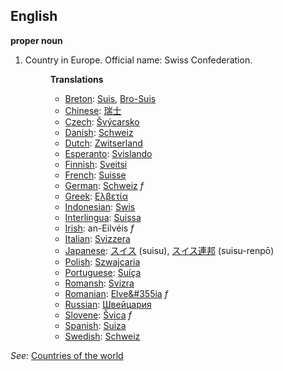 ==English==

'''proper noun'''

# Country in Europe. Official name: Swiss Confederation.
#:'''Translations'''
#:*[[Breton]]: [[Suis]], [[Bro-Suis]]
#:*[[Chinese]]: [[瑞士]]
#:*[[Czech]]: [[Švýcarsko]] 
#:*[[Danish]]: [[Schweiz]]
#:*[[Dutch]]: [[Zwitserland]]
#:*[[Esperanto]]: [[Svislando]]
#:*[[Finnish]]: [[Sveitsi]]
#:*[[French]]: [[Suisse]]
#:*[[German]]: [[Schweiz]] ''f''
#:*[[Greek]]: [[Ελβετία]]
#:*[[Indonesian]]: [[Swis]]
#:*[[Interlingua]]: [[Suissa]]
#:*[[Irish]]: an-Eilvéis ''f''
#:*[[Italian]]: [[Svizzera]]
#:*[[Japanese]]: <font lang="ja">[[スイス]] (suisu), [[スイス]][[連邦]] (suisu-renpō)</font>
#:*[[Polish]]: [[Szwajcaria]]
#:*[[Portuguese]]: [[Suíça]]
#:*[[Romansh]]: [[Svizra]]
#:*[[Romanian]]: [[Elve&#355ia]] ''f''
#:*[[Russian]]: [[Швейцария]]
#:*[[Slovene]]: [[Švica]] ''f''
#:*[[Spanish]]: [[Suiza]]
#:*[[Swedish]]: [[Schweiz]]

''See'': [[Countries of the world]]